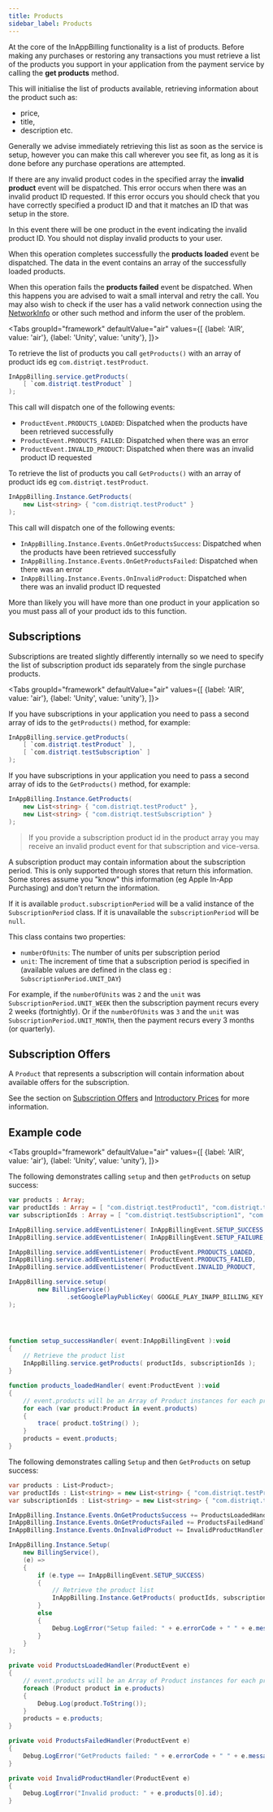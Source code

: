 ```yaml
---
title: Products
sidebar_label: Products
---
```



At the core of the InAppBilling functionality is a list of products. 
Before making any purchases or restoring any transactions you must retrieve a list of the 
products you support in your application from the payment service by calling the **get products** method.

This will initialise the list of products available, retrieving information about the product such as: 
- price, 
- title, 
- description etc.

Generally we advise immediately retrieving this list as soon as the service is setup, 
however you can make this call wherever you see fit, as long as it is done before any 
purchase operations are attempted.

If there are any invalid product codes in the specified array the **invalid product** event will be dispatched. 
This error occurs when there was an invalid product ID requested. 
If this error occurs you should check that you have correctly specified a product ID and that it matches an ID that was setup in the store. 

In this event there will be one product in the event indicating the invalid product ID. You should not display invalid products to your user. 

When this operation completes successfully the **products loaded** event be dispatched.  The data in the event contains an array of the successfully loaded products.

When this operation fails the **products failed** event be dispatched. 
When this happens you are advised to wait a small interval and retry the call. 
You may also wish to check if the user has a valid network connection using the 
[NetworkInfo](http://airnativeextensions.com/extension/com.distriqt.NetworkInfo) 
or other such method and inform the user of the problem.



<Tabs groupId="framework" defaultValue="air" values={[
    {label: 'AIR', value: 'air'},
    {label: 'Unity', value: 'unity'},
  ]}>
<TabItem value="air" >

To retrieve the list of products you call `getProducts()` with an array of product ids eg `com.distriqt.testProduct`.

```actionscript
InAppBilling.service.getProducts( 
	[ `com.distriqt.testProduct` ]
);
```

This call will dispatch one of the following events:
- `ProductEvent.PRODUCTS_LOADED`: Dispatched when the products have been retrieved successfully
- `ProductEvent.PRODUCTS_FAILED`: Dispatched when there was an error
- `ProductEvent.INVALID_PRODUCT`: Dispatched when there was an invalid product ID requested

</TabItem>
<TabItem value="unity">

To retrieve the list of products you call `GetProducts()` with an array of product ids eg `com.distriqt.testProduct`.

```csharp	
InAppBilling.Instance.GetProducts( 
	new List<string> { "com.distriqt.testProduct" }
);
```

This call will dispatch one of the following events:
- `InAppBilling.Instance.Events.OnGetProductsSuccess`: Dispatched when the products have been retrieved successfully
- `InAppBilling.Instance.Events.OnGetProductsFailed`: Dispatched when there was an error
- `InAppBilling.Instance.Events.OnInvalidProduct`: Dispatched when there was an invalid product ID requested

</TabItem>
</Tabs>


More than likely you will have more than one product in your application 
so you must pass all of your product ids to this function.


## Subscriptions

Subscriptions are treated slightly differently internally so we need to specify the list 
of subscription product ids separately from the single purchase products.

<Tabs groupId="framework" defaultValue="air" values={[
    {label: 'AIR', value: 'air'},
    {label: 'Unity', value: 'unity'},
  ]}>
<TabItem value="air" >

If you have subscriptions in your application you need to pass a second array of 
ids to the `getProducts()` method, for example:

```actionscript
InAppBilling.service.getProducts( 
	[ `com.distriqt.testProduct` ],
	[ `com.distriqt.testSubscription` ] 
);
```

</TabItem>
<TabItem value="unity">

If you have subscriptions in your application you need to pass a second array of 
ids to the `GetProducts()` method, for example:

```csharp	
InAppBilling.Instance.GetProducts( 
	new List<string> { "com.distriqt.testProduct" },
	new List<string> { "com.distriqt.testSubscription" }
);
```

</TabItem>
</Tabs>


>
> If you provide a subscription product id in the product array you may receive an
> invalid product event for that subscription and vice-versa.
>


A subscription product may contain information about the subscription period. This is only supported through stores that return this information.
Some stores assume you "know" this information (eg Apple In-App Purchasing) and don't return the information. 

If it is available `product.subscriptionPeriod` will be a valid instance of the `SubscriptionPeriod` class. If it is unavailable the `subscriptionPeriod` will be `null`.

This class contains two properties:

- `numberOfUnits`: The number of units per subscription period
- `unit`: The increment of time that a subscription period is specified in (available values are defined in the class eg : `SubscriptionPeriod.UNIT_DAY`)

For example, if the `numberOfUnits` was `2` and the `unit` was  `SubscriptionPeriod.UNIT_WEEK` then the subscription payment recurs every 2 weeks (fortnightly). Or if the `numberOfUnits` was `3` and the `unit` was  `SubscriptionPeriod.UNIT_MONTH`, then the payment recurs every 3 months (or quarterly).



## Subscription Offers

A `Product` that represents a subscription will contain information about available offers for the subscription. 

See the section on [Subscription Offers](subscription-offers) and [Introductory Prices](introductory-prices.md) for more information.



## Example code

<Tabs groupId="framework" defaultValue="air" values={[
    {label: 'AIR', value: 'air'},
    {label: 'Unity', value: 'unity'},
  ]}>
<TabItem value="air" >

The following demonstrates calling `setup` and then `getProducts` on setup success:

```actionscript
var products : Array;
var productIds : Array = [ "com.distriqt.testProduct1", "com.distriqt.testProduct2" ];
var subscriptionIds : Array = [ "com.distriqt.testSubscription1", "com.distriqt.testSubscription2" ];

InAppBilling.service.addEventListener( InAppBillingEvent.SETUP_SUCCESS,   		setup_successHandler );
InAppBilling.service.addEventListener( InAppBillingEvent.SETUP_FAILURE,   		setup_failureHandler );

InAppBilling.service.addEventListener( ProductEvent.PRODUCTS_LOADED, 		products_loadedHandler );
InAppBilling.service.addEventListener( ProductEvent.PRODUCTS_FAILED, 		products_failedHandler );
InAppBilling.service.addEventListener( ProductEvent.INVALID_PRODUCT,		product_invalidHandler );

InAppBilling.service.setup(
        new BillingService()
                .setGooglePlayPublicKey( GOOGLE_PLAY_INAPP_BILLING_KEY )
);




function setup_successHandler( event:InAppBillingEvent ):void
{
	// Retrieve the product list
	InAppBilling.service.getProducts( productIds, subscriptionIds );
}

function products_loadedHandler( event:ProductEvent ):void
{
	// event.products will be an Array of Product instances for each product and subscription successfully loaded
	for each (var product:Product in event.products)
	{
		trace( product.toString() );
	}
	products = event.products;
}
```

</TabItem>
<TabItem value="unity">

The following demonstrates calling `Setup` and then `GetProducts` on setup success:

```csharp
var products : List<Product>;
var productIds : List<string> = new List<string> { "com.distriqt.testProduct1", "com.distriqt.testProduct2" };
var subscriptionIds : List<string> = new List<string> { "com.distriqt.testSubscription1", "com.distriqt.testSubscription2" };

InAppBilling.Instance.Events.OnGetProductsSuccess += ProductsLoadedHandler;
InAppBilling.Instance.Events.OnGetProductsFailed += ProductsFailedHandler;
InAppBilling.Instance.Events.OnInvalidProduct += InvalidProductHandler;

InAppBilling.Instance.Setup(
	new BillingService(),
	(e) =>
	{
		if (e.type == InAppBillingEvent.SETUP_SUCCESS)
		{
			// Retrieve the product list
			InAppBilling.Instance.GetProducts( productIds, subscriptionIds );
		}
		else
		{
			Debug.LogError("Setup failed: " + e.errorCode + " " + e.message);
		}
	}
);

private void ProductsLoadedHandler(ProductEvent e)
{
	// event.products will be an Array of Product instances for each product and subscription successfully loaded
	foreach (Product product in e.products)
	{
		Debug.Log(product.ToString());
	}
	products = e.products;
}

private void ProductsFailedHandler(ProductEvent e)
{
	Debug.LogError("GetProducts failed: " + e.errorCode + " " + e.message);
}

private void InvalidProductHandler(ProductEvent e)
{
	Debug.LogError("Invalid product: " + e.products[0].id);
}
```

</TabItem>
</Tabs>
